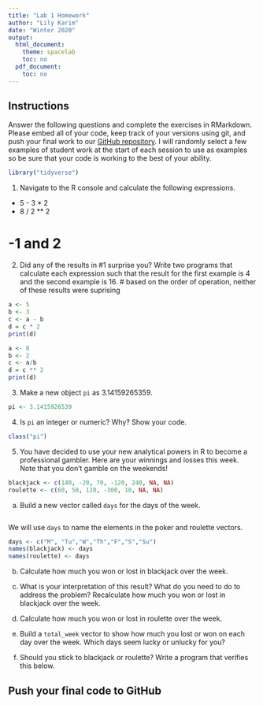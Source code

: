 ```yaml
---
title: "Lab 1 Homework"
author: "Lily Karim"
date: "Winter 2020"
output:
  html_document:
    theme: spacelab
    toc: no
  pdf_document:
    toc: no
---
```


## Instructions
Answer the following questions and complete the exercises in RMarkdown. Please embed all of your code, keep track of your versions using git, and push your final work to our [GitHub repository](https://github.com/FRS417-DataScienceBiologists). I will randomly select a few examples of student work at the start of each session to use as examples so be sure that your code is working to the best of your ability.  
```r
library("tidyverse")
```

1. Navigate to the R console and calculate the following expressions.  
  + 5 - 3 * 2  
  + 8 / 2 ** 2  

# -1 and 2

2. Did any of the results in #1 surprise you? Write two programs that calculate each expression such that the result for the first example is 4 and the second example is 16.
# based on the order of operation, neither of these results were suprising 
```r
a <- 5
b <- 3
c <- a - b
d = c * 2
print(d)
```

```r
a <- 8
b <- 2
c <- a/b
d = c ** 2
print(d)
```

3. Make a new object `pi` as 3.14159265359.  
```r
pi <- 3.1415926539
```

4. Is `pi` an integer or numeric? Why? Show your code.  
```r
class("pi")
```

5. You have decided to use your new analytical powers in R to become a professional gambler. Here are your winnings and losses this week. Note that you don't gamble on the weekends!  
```r
blackjack <- c(140, -20, 70, -120, 240, NA, NA)
roulette <- c(60, 50, 120, -300, 10, NA, NA)
```

a. Build a new vector called `days` for the days of the week. 
```r

```


We will use `days` to name the elements in the poker and roulette vectors.
```r
days <- c("M", "Tu","W","Th","F","S","Su")
names(blackjack) <- days
names(roulette) <- days
```

b. Calculate how much you won or lost in blackjack over the week.  


c. What is your interpretation of this result? What do you need to do to address the problem? Recalculate how much you won or lost in blackjack over the week.  


d. Calculate how much you won or lost in roulette over the week.  


e. Build a `total_week` vector to show how much you lost or won on each day over the week. Which days seem lucky or unlucky for you?


f. Should you stick to blackjack or roulette? Write a program that verifies this below.  

## Push your final code to GitHub